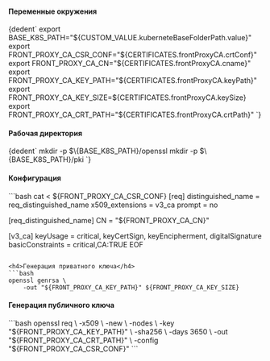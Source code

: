 

<h4>Переменные окружения</h4>
<CodeBlock language="bash">
    {dedent`
        export BASE_K8S_PATH="${CUSTOM_VALUE.kuberneteBaseFolderPath.value}"
        export FRONT_PROXY_CA_CSR_CONF="${CERTIFICATES.frontProxyCA.crtConf}"
        export FRONT_PROXY_CA_CN="${CERTIFICATES.frontProxyCA.cname}"
        export FRONT_PROXY_CA_KEY_PATH="${CERTIFICATES.frontProxyCA.keyPath}"
        export FRONT_PROXY_CA_KEY_SIZE=${CERTIFICATES.frontProxyCA.keySize}
        export FRONT_PROXY_CA_CRT_PATH="${CERTIFICATES.frontProxyCA.crtPath}"
    `}
</CodeBlock>

<h4>Рабочая директория</h4>
<CodeBlock language="bash">
    {dedent`
        mkdir -p $\{BASE_K8S_PATH}/openssl
        mkdir -p $\{BASE_K8S_PATH}/pki
    `}
</CodeBlock>

<h4>Конфигурация</h4>
```bash
cat <<EOF > ${FRONT_PROXY_CA_CSR_CONF}
[req]
distinguished_name = req_distinguished_name
x509_extensions    = v3_ca
prompt             = no

[req_distinguished_name]
CN = "${FRONT_PROXY_CA_CN}"

[v3_ca]
keyUsage = critical, keyCertSign, keyEncipherment, digitalSignature
basicConstraints = critical,CA:TRUE
EOF
```

<h4>Генерация приватного ключа</h4>
```bash
openssl genrsa \
    -out "${FRONT_PROXY_CA_KEY_PATH}" ${FRONT_PROXY_CA_KEY_SIZE}
```

<h4>Генерация публичного ключа</h4>
```bash
openssl req \
    -x509 \
    -new \
    -nodes \
    -key "${FRONT_PROXY_CA_KEY_PATH}" \
    -sha256 \
    -days 3650 \
    -out "${FRONT_PROXY_CA_CRT_PATH}" \
    -config "${FRONT_PROXY_CA_CSR_CONF}"
```
